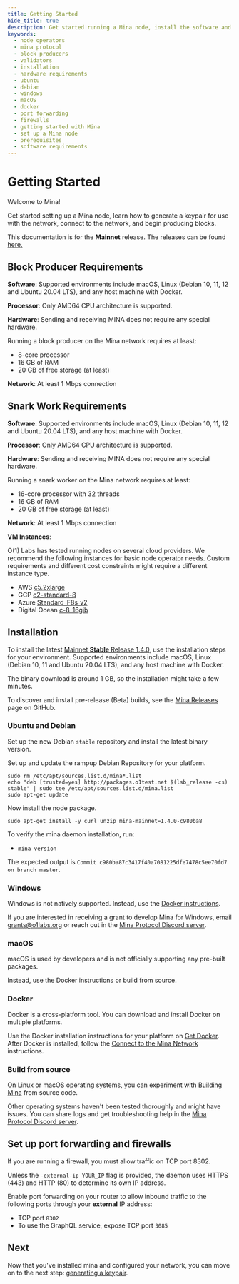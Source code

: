 ```yaml
---
title: Getting Started
hide_title: true
description: Get started running a Mina node, install the software and configure.
keywords:
  - node operators
  - mina protocol
  - block producers
  - validators
  - installation
  - hardware requirements
  - ubuntu
  - debian
  - windows
  - macOS
  - docker
  - port forwarding
  - firewalls
  - getting started with Mina
  - set up a Mina node
  - prerequisites
  - software requirements
---
```


# Getting Started

Welcome to Mina! 

Get started setting up a Mina node, learn how to generate a keypair for use with the network, connect to the network, and begin producing blocks.

This documentation is for the **Mainnet** release. The releases can be found [here.](https://github.com/MinaProtocol/mina/releases)

## Block Producer Requirements

**Software**: Supported environments include macOS, Linux (Debian 10, 11, 12 and Ubuntu 20.04 LTS), and any host machine with Docker. 

**Processor**: Only AMD64 CPU architecture is supported.

**Hardware**: Sending and receiving MINA does not require any special hardware. 

Running a block producer on the Mina network requires at least:

- 8-core processor
- 16 GB of RAM
- 20 GB of free storage (at least)

**Network**: At least 1 Mbps connection

## Snark Work Requirements

**Software**: Supported environments include macOS, Linux (Debian 10, 11, 12 and Ubuntu 20.04 LTS), and any host machine with Docker. 

**Processor**: Only AMD64 CPU architecture is supported.

**Hardware**: Sending and receiving MINA does not require any special hardware. 

Running a snark worker on the Mina network requires at least:

- 16-core processor with 32 threads
- 16 GB of RAM
- 20 GB of free storage (at least)

**Network**: At least 1 Mbps connection

**VM Instances**:

O(1) Labs has tested running nodes on several cloud providers. We recommend the following instances for basic node operator needs. Custom requirements and different cost constraints might require a different instance type.

- AWS [c5.2xlarge](https://www.ec2instances.info/?filter=c5.2xl&region=us-west-2&cost_duration=daily&selected=c5.2xlarge)
- GCP [c2-standard-8](https://cloud.google.com/compute/docs/machine-types)
- Azure [Standard_F8s_v2](https://docs.microsoft.com/en-us/azure/virtual-machines/windows/sizes-compute#fsv2-series-1)
- Digital Ocean [c-8-16gib](https://cloud.digitalocean.com/droplets/new?size=c-8-16gib)

## Installation

To install the latest [Mainnet **Stable** Release 1.4.0](https://github.com/MinaProtocol/mina/releases/tag/1.4.0), use the installation steps for your environment. Supported environments include macOS, Linux (Debian 10, 11 and Ubuntu 20.04 LTS), and any host machine with Docker.

The binary download is around 1 GB, so the installation might take a few minutes.

To discover and install pre-release (Beta) builds, see the [Mina Releases](https://github.com/MinaProtocol/mina/releases) page on GitHub.

### Ubuntu and Debian

Set up the new Debian `stable` repository and install the latest binary version.

Set up and update the rampup Debian Repository for your platform.  

```
sudo rm /etc/apt/sources.list.d/mina*.list
echo "deb [trusted=yes] http://packages.o1test.net $(lsb_release -cs) stable" | sudo tee /etc/apt/sources.list.d/mina.list
sudo apt-get update
```

Now install the node package.

```
sudo apt-get install -y curl unzip mina-mainnet=1.4.0-c980ba8
```


To verify the mina daemon installation, run:

- `mina version`

The expected output is `Commit c980ba87c3417f40a7081225dfe7478c5ee70fd7 on branch master`.

### Windows
Windows is not natively supported. Instead, use the [Docker instructions](getting-started#docker). 

If you are interested in receiving a grant to develop Mina for Windows, email grants@o1labs.org or reach out in the [Mina Protocol Discord server](https://discord.gg/minaprotocol).

### macOS

macOS is used by developers and is not officially supporting any pre-built packages.

Instead, use the Docker instructions or build from source.

### Docker

Docker is a cross-platform tool. You can download and install Docker on multiple platforms. 

Use the Docker installation instructions for your platform on [Get Docker](https://docs.docker.com/get-docker/). After Docker is installed, follow the [Connect to the Mina Network](/node-operators/block-producer-node/connecting-to-the-network#docker) instructions.

### Build from source

On Linux or macOS operating systems, you can experiment with [Building Mina](https://github.com/MinaProtocol/mina/blob/master/README-dev.md#building-mina) from source code.

Other operating systems haven't been tested thoroughly and might have issues. You can share logs and get troubleshooting help in the [Mina Protocol Discord server](https://discord.gg/minaprotocol).

## Set up port forwarding and firewalls

If you are running a firewall, you must allow traffic on TCP port 8302.

Unless the `-external-ip YOUR_IP` flag is provided, the daemon uses HTTPS (443) and HTTP (80) to determine its own IP address.

Enable port forwarding on your router to allow inbound traffic to the following ports through your **external** IP address:

- TCP port `8302`
- To use the GraphQL service, expose TCP port `3085`

## Next

Now that you've installed mina and configured your network, you can move on to the next step: [generating a keypair](../generating-a-keypair).
